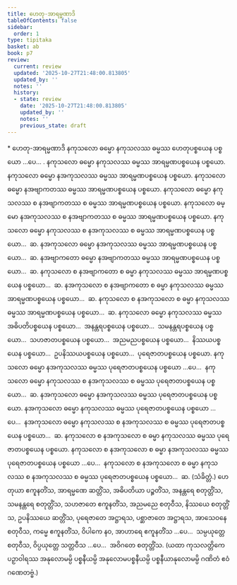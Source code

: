 ```yaml
---
title: ဟေတု-အာရမ္မဏာဒိ
tableOfContents: false
sidebar:
  order: 1
type: tipitaka
basket: ab
book: p7
review:
  current: review
  updated: '2025-10-27T21:48:00.813805'
  updated_by: ''
  notes: ''
  history:
  - state: review
    date: '2025-10-27T21:48:00.813805'
    updated_by: ''
    notes: ''
    previous_state: draft
---
```



<ReviewStatus review={frontmatter.review} showDetails={true} />

<HypothesisAnnotation frontmatter={frontmatter} />

<DynamicBreadcrumb />

<Paragraph type="center" book="p7">
* ဟေတု-အာရမ္မဏာဒိ
</Paragraph>

<Division number="8" book="p7" e="ch" v="40" p="65">

<Paragraph number="11" book="p7">
နကုသလော ဓမ္မော နကုသလဿ ဓမ္မဿ ဟေတုပစ္စယေန ပစ္စယော …ပေ… . နကုသလော ဓမ္မော နကုသလဿ ဓမ္မဿ အာရမ္မဏပစ္စယေန ပစ္စယော. နကုသလော ဓမ္မော နအကုသလဿ ဓမ္မဿ အာရမ္မဏပစ္စယေန ပစ္စယော. နကုသလော ဓမ္မော နအဗျာကတဿ ဓမ္မဿ အာရမ္မဏပစ္စယေန ပစ္စယော. နကုသလော ဓမ္မော နကုသလဿ စ နအဗျာကတဿ စ ဓမ္မဿ အာရမ္မဏပစ္စယေန ပစ္စယော. နကုသလော ဓမ္မော နအကုသလဿ စ နအဗျာကတဿ စ ဓမ္မဿ အာရမ္မဏပစ္စယေန ပစ္စယော. နကုသလော ဓမ္မော နကုသလဿ စ နအကုသလဿ စ ဓမ္မဿ အာရမ္မဏပစ္စယေန ပစ္စယော…  ဆ.
</Paragraph>

<Paragraph number="12" book="p7">
နအကုသလော ဓမ္မော နအကုသလဿ ဓမ္မဿ အာရမ္မဏပစ္စယေန ပစ္စယော…  ဆ.
</Paragraph>

<Paragraph number="13" book="p7">
နအဗျာကတော ဓမ္မော နအဗျာကတဿ ဓမ္မဿ အာရမ္မဏပစ္စယေန ပစ္စယော…  ဆ.
</Paragraph>

<Paragraph number="14" book="p7">
နကုသလော စ နအဗျာကတော စ ဓမ္မာ နကုသလဿ ဓမ္မဿ အာရမ္မဏပစ္စယေန ပစ္စယော…  ဆ.
</Paragraph>

<Paragraph number="15" book="p7">
နအကုသလော စ နအဗျာကတော စ ဓမ္မာ နကုသလဿ ဓမ္မဿ အာရမ္မဏပစ္စယေန ပစ္စယော…  ဆ.
</Paragraph>

<Paragraph number="16" book="p7">
နကုသလော စ နအကုသလော စ ဓမ္မာ နကုသလဿ ဓမ္မဿ အာရမ္မဏပစ္စယေန ပစ္စယော…  ဆ.
</Paragraph>

</Division>
<Division number="9" book="p7" e="ch" v="40" p="65">

<Paragraph number="17" book="p7">
နကုသလော ဓမ္မော နကုသလဿ ဓမ္မဿ အဓိပတိပစ္စယေန ပစ္စယော…  အနန္တရပစ္စယေန ပစ္စယော…  သမနန္တရပစ္စယေန ပစ္စယော…  သဟဇာတပစ္စယေန ပစ္စယော…  အညမညပစ္စယေန ပစ္စယော…  နိဿယပစ္စယေန ပစ္စယော…  ဥပနိဿယပစ္စယေန ပစ္စယော…  ပုရေဇာတပစ္စယေန ပစ္စယော. နကုသလော ဓမ္မော နအကုသလဿ ဓမ္မဿ ပုရေဇာတပစ္စယေန ပစ္စယော …ပေ…  နကုသလော ဓမ္မော နကုသလဿ စ နအကုသလဿ စ ဓမ္မဿ ပုရေဇာတပစ္စယေန ပစ္စယော…  ဆ.
</Paragraph>

<Paragraph number="18" book="p7">
နအကုသလော ဓမ္မော နအကုသလဿ ဓမ္မဿ ပုရေဇာတပစ္စယေန ပစ္စယော. နအကုသလော ဓမ္မော နကုသလဿ ဓမ္မဿ ပုရေဇာတပစ္စယေန ပစ္စယော …ပေ…  နအကုသလော ဓမ္မော နကုသလဿ စ နအကုသလဿ စ ဓမ္မဿ ပုရေဇာတပစ္စယေန ပစ္စယော…  ဆ.
</Paragraph>

<Paragraph number="19" book="p7">
နကုသလော စ နအကုသလော စ ဓမ္မာ နကုသလဿ ဓမ္မဿ ပုရေဇာတပစ္စယေန ပစ္စယော. နကုသလော စ နအကုသလော စ ဓမ္မာ နအကုသလဿ ဓမ္မဿ ပုရေဇာတပစ္စယေန ပစ္စယော …ပေ…  နကုသလော စ နအကုသလော စ ဓမ္မာ နကုသလဿ စ နအကုသလဿ စ ဓမ္မဿ ပုရေဇာတပစ္စယေန ပစ္စယော…  ဆ. (သံခိတ္တံ.)
</Paragraph>

</Division>
<Division number="10" book="p7" e="ch" v="40" p="66">

<Paragraph number="20" book="p7">
ဟေတုယာ ဧကူနတိံသ, အာရမ္မဏေ ဆတ္တိံသ, အဓိပတိယာ ပဉ္စတိံသ, အနန္တရေ စတုတ္တိံသ, သမနန္တရေ စတုတ္တိံသ, သဟဇာတေ ဧကူနတိံသ, အညမညေ စတုဝီသ, နိဿယေ စတုတ္တိံသ, ဥပနိဿယေ ဆတ္တိံသ, ပုရေဇာတေ အဋ္ဌာရသ, ပစ္ဆာဇာတေ အဋ္ဌာရသ, အာသေဝနေ စတုဝီသ, ကမ္မေ ဧကူနတိံသ, ဝိပါကေ နဝ, အာဟာရေ ဧကူနတိံသ …ပေ…  သမ္ပယုတ္တေ စတုဝီသ, ဝိပ္ပယုတ္တေ သတ္တဝီသ …ပေ…  အဝိဂတေ စတုတ္တိံသ.
</Paragraph>

<Paragraph number="21" book="p7">
(ယထာ ကုသလတ္တိကေ ပဉှာဝါရဿ အနုလောမမ္ပိ ပစ္စနီယမ္ပိ အနုလောမပစ္စနီယမ္ပိ ပစ္စနီယာနုလောမမ္ပိ ဂဏိတံ ဧဝံ ဂဏေတဗ္ဗံ.)
</Paragraph>
</Division>